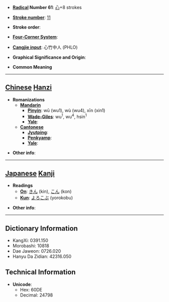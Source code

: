 * '''[[Wiktionary:Chinese radical index| Radical]] Number 61''': [[Wiktionary:Chinese radical index 心|心]]+8 strokes

* '''[[Wiktionary:Chinese total strokes index|Stroke number]]''': [[Wiktionary:Chinese total strokes index 11|11]]

* '''Stroke order''': 

* '''[[Wiktionary:Chinese four corner index|Four-Corner System]]''': 

* '''[[Wiktionary:Chinese Cangjie index|Cangjie input]]''': 心竹中人 (PHLO)

* '''Graphical Significance and Origin''': 

* '''Common Meaning'''

----

== [[Chinese]] [[Hanzi]] ==

* '''Romanizations'''
** '''[[Mandarin]]'''
*** '''[[Pinyin]]''': wū (wu1), wù (wu4), xīn (xin1)
*** '''[[Wade-Giles]]''': wu<sup>1</sup>, wu<sup>4</sup>, hsin<sup>1</sup>
*** '''[[Yale]]''': 
** '''[[Cantonese]]'''
*** '''[[Jyutping]]''':
*** '''[[Penkyamp]]''': 
*** '''[[Yale]]''': 

* '''Other info''': 

----

== [[Japanese]] [[Kanji]] ==

* '''Readings'''
** '''[[On]]''': [[きん]] (kin), [[こん]] (kon)
** '''[[Kun]]''': [[よろこぶ]] (yorokobu)

* '''Other info''':  

----

== Dictionary Information ==

* KangXi: 0391.150
* Morobashi: 10818
* Dae Jaweon: 0726.020
* Hanyu Da Zidian: 42316.050

== Technical Information ==

* '''Unicode''':
** Hex: 60DE
** Decimal: 24798